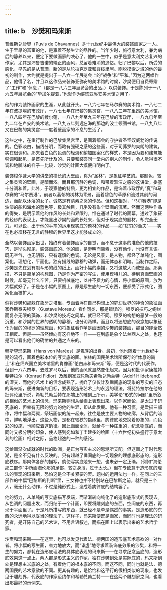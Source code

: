 ```yaml
---
---
---
```

title: b　沙樊和玛来斯
---



普维斯兑沙樊（Puvis de Chavannes）是十九世纪中最伟大的装饰画家之一人。生于里昂的富室的他，是禀着不愁生计的品性的。当年少时，旅行意太利，兼为病后的静养以来，便定下要做画家的决心了。他的一生中，似乎是意太利文艺复兴的作家，尤其是沛鲁吉诺的端正的画风，总留着难消的追忆。归了巴黎以后，所受的感化，早先的是从普珊，新的是从陀拉克罗亚和襄绥里阿。刚脱摸索之域的他的最初的制作，大约就是提出于一八六一年展览会上的“战争”和“平和。”因为这两幅作品，他得了名，并且以这作品来装饰亚弥安的美术馆的时候，沙樊便用自费寄赠了“工作”和“休息，”（都是一八六三年展览会的出品，）以供装饰。于是陈列于一八六五年展览会的“毕加尔提亚，”也就作为装饰亚弥安美术馆之用了。

他的作为装饰画家的生涯，从此就开头。一八六七年在马尔赛的美术馆，一八七二年在波提埃的市政厅，一八七七年在巴黎的集灵宫，一八八三年在里昂的美术馆，一八八四年在巴黎的棱尔蓬，一八八九年至九三年在巴黎的市政厅，一八九〇年至九二年在卢安的美术馆，一八九五年则远在海的那边的波士顿图书馆，一八九八年又在巴黎的集灵宫——度着壁画家的不息的生活了。

这些之中，在重行制作的巴黎集灵宫里，是画着都会的守护者圣坚奴威勃的传说的。色彩淡白，描线分明，而略有强硬之感的这些画，对于司茀罗的爽朗的建筑，实在很调和。那夹着白色的色调的轻淡和稍加图案化的样式，本是因为要和建筑能够调和起见，是首先所计及的。只要和装饰同一堂内的别人的制作，令人觉得很不调和地腻味的样子一比较，沙樊的计画大概便自明白了。

装饰梭尔蓬大学的讲堂的横长的大壁画，称为“圣林”，是象征学艺的。那颜色，较之集灵宫的壁画，是暗而浓。而且那沉静的色调，和带着雅洁之感的这讲堂，委塞十分调和着。此外，于观察他的特质，更为相宜的作品，是饰着市政厅的“夏”和马尔赛的“马尔赛港”。前者以蓊郁的树林为背景，画着碧色的草原和流过其前的河边，而配以沐浴的女子。诚然是有清素之感的作品。但和这相对，“马尔赛港”却是油漆的船和海水的蓝色等，极其触目，几乎没有象个壁画的沉著。然而这两种作品的得失，是明示着他的作风的长处和界限的。惟在通过了时代的面幕，透过了象征的轻纱的表现上，才能显出沙樊的画的长处来，但对于现实底的题材，却完全无力。可以说，出于他的手笔的运用现实底的题材的作品——如“贫穷的渔夫”——实在也必须移在无言的静穆的世界里这才能够成立的。

全然以装饰画家出世，始终有着装饰画家的自觉，而不怠于这事的准备的他的技巧，是彻头彻尾，装饰画底的。他的画，是澄明而简素，没有动作，也没有言语。既无空气，也无阴影，只有谨慎的色调。无论是风景，是人物，都经了单纯化，图案化，理想化，平面化。独有描线的静穆的动弹，而无体态和明暗。当制作之际，沙樊是先在划有魁斗形的线的纸上，画好小幅的素描，又将这放大而成壁画。那素描，不只是简单的构想图，乃是作为严密的写生，使用模特儿的。待到真画壁画的时候，却毫无什么辛苦。只要机械底地，以并不费力的心情，将小幅的原图，放为大幅就好了。于是在小幅的原图上，原是写生底的一切东西，便都受了形式化，图案化而被扩大。

倘将沙樊和那躲在象牙之塔里，专画着浮在自己构想上的梦幻世界的神奇的象征画家乔斯泰夫穆罗（Gustave Moreau）看作同类，那是错误的。穆罗的技巧之绚烂而复杂无限的藻饰，和沙樊的技巧之简单，就已经不同。穆罗的构想的恶梦一般的沉重，和沙樊的世界的透明的静穆，也分明两样。而且以将迷想底的观念加以象征化为目的的穆罗的理想画，和将象征看作单是画因的沙樊的装饰画，那目的即全然正相反。但是——虽然倾向有这样地不一样——在到底是象个法兰西人之处，也还是可以看出他们的确凿的共通之点来的。

翰斯望玛来斯（Hans von Marées）是贵族的出身。最初，他也随着十九世纪中期的流行，画着色彩本位的写实底的画。柏林的国民美术馆所保存的“休息的骑士”和在绵兴国立美术馆里的肖像画“伦白赫和玛来斯”等，便是这时代的代表作。但到一八六四年，去过罗马以后，他的画风就显然变化起来。因为和批评家康拉特斐特拉尔（Konrad Fidlor）及雕刻家亚陀勒夫希勒兑勃兰特（Adolf Hildebrand）的深交，而他的艺术上的信念成熟了。抛弃了仅仅计及瞬间底的现象的写实的旧态的玛来斯，便进向新的目标，要表现造形艺术上的永远的理法。将斐特拉尔在他的批评论里所说，希勒兑勃兰特在那端正的雕刻上所示，美学论“形式的问题”里所叙的相似的艺术上的信念，玛来斯则想从绘画上表现出来。以作家而论，是太过于研究底的，但幸有无限的努力的他的生涯，即从此发展。他有一种习惯，是爱描三部作，将中幅和两翼，祭坛画似的统一起来。往往是使主要人物的轮廓，从背后的暗中，鲜明地浮出。这些人物，是都在较狭的额缘里，韵律底地交换着影象的，而色彩的设施，也顺应着这韵律。因此画面全体，就给与一种庄重的，纪念物底的，而同时又极分明的印象，使人感到宛如和丁圭建多的绘画（十六世纪初头盛行于意太利的绘画）相对之际，品格超逸的一种的感铭。

这绘画渐次成就的时代的欧洲，是正为写实主义的思潮所支配。但这画之于时代思潮，是全不见有什么反映的。只有超越了瞬间底的一切现象的理想底形态的，造形底秩序。那肉体各部的描写，倘使写实底地来一想，也未必一定正确。（例如“海伦那三部作”中所画海伦那的足部，较之身段，过于太长。）但在专致意于造形底的理法的表现的玛来斯，恐怕这是全不关紧要的罢。题材的运用法也一样。在同上的三部作的中幅“巴黎斯的判断”里，三女神也并不特别站在巴黎斯之前，就只是三个人，毫无什么动作，不过是纯形式上，造成着韵律底的结构罢了。

他的努力，从单纯的写实底描写发端，而渐渐转向纯化了的造形底形式的表现去。从色调的问题出发，而归结于一个计画，即要将雕刻底的东西，空间底的东西，再现于平面里了。于是凡所描写的东西，就已经不是单是偶然的事实。是造形底的东西的永远地得以妥当的理法了。这样子，玛来斯便既是画家，而同时也是理法的研究者，是开陈自己的艺术论，不用言语叙述，而描在画上以表示出来的艺术哲学家。

沙樊和玛来斯——在这里，也可以发见代表法、德两国的造形底艺术意欲的一对作者。将小幅的写生画，省力地放大，而“谦虚”地寻求着装饰底效果的沙樊，和将一生的努力，都耗在造形底理法的具体底表现的玛来斯——在寻求纪念品底的，造形底效果这一点上，两人都是形式主义的作家，独在沙樊到处是实际底的，玛来斯到处是理想主义底的之处，有着他们的根本底的不同。而这不同，同时也就是法、德两国民的艺术意欲的不同。更其有趣的，是恰恰和这平行的很相类似的现象，也发见于雕刻界，代表底的作家迈约尔和希勒兑勃兰特——在这两个雕刻家之间，也看出那最好的示例来。